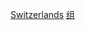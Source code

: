 {{Catnav|頁面分類|地理|国家|欧洲国家|瑞士}}
{{Catnav|頁面分類|地理|国家|按國家分類|各國組織}}
{{Catnav|頁面分類|各種主題的頁面分類|按國家分類|各國組織}}
{{Catnav|頁面分類|人类社会|组织|各國組織}}
{{Commons category|Organizations of Switzerland}}

[[Category:歐洲各國組織|Switzerlands]]
[[Category:瑞士|组]]